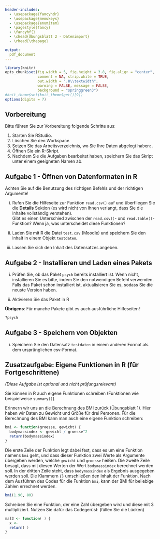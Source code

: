 ```yaml
---
header-includes:
  - \usepackage{fancyhdr}
  - \usepackage{menukeys}
  - \usepackage{enumitem}
  - \pagestyle{fancy}
  - \fancyhf{}
  - \chead{Übungsblatt 2 - Datenimport}
  - \rhead{\thepage}

output:
  pdf_document
---
```


```r
library(knitr)
opts_chunk$set(fig.width = 5, fig.height = 3.8, fig.align = "center", 
               comment = NA, strip.white = TRUE, 
               out.width = ".8\\textwidth",
               warning = FALSE, message = FALSE, 
               background = "springgreen3")
#knit_theme$set(knit_theme$get()[9])
options(digits = 7)
```

## Vorbereitung

Bitte führen Sie zur Vorbereitung folgende Schritte aus:

1.  Starten Sie RStudio.
2.  Löschen Sie den Workspace. 
3.  Setzen Sie das Arbeitsverzeichnis, wo Sie Ihre Daten abgelegt haben: \menu{Session > Set Working Directory > Choose Directory}.
3.  Öffnen Sie ein R-Skript.
4.  Nachdem Sie die Aufgaben bearbeitet haben, speichern Sie das Skript unter einem geeigneten Namen ab.

## Aufgabe 1 - Öffnen von Datenformaten in R

Achten Sie auf die Benutzung des richtigen Befehls und der richtigen Argumente!

(i) Rufen Sie die Hilfeseite zur Funktion `read.csv()` auf und überfliegen Sie die **Details** Sektion (es wird nicht von Ihnen verlangt, dass Sie die Inhalte vollständig verstehen).   
Gibt es einen Unterschied zwischen der `read.csv()`- und `read.table()`-Funktion? Wenn ja, was unterscheidet diese Funktionen?

(ii) Laden Sie mit R die Datei `test.csv` (Moodle) und speichern Sie den Inhalt in einem Objekt `testdaten`.

(iii) Lassen Sie sich den Inhalt des Datensatzes angeben. 

## Aufgabe 2 - Installieren und Laden eines Pakets

(i) Prüfen Sie, ob das Paket `psych` bereits installiert ist. Wenn nicht, installieren Sie es bitte, indem Sie den notwendigen Befehl verwenden. Falls das Paket schon installiert ist,
aktualisieren Sie es, sodass Sie die neuste Version haben.

(ii) Aktivieren Sie das Paket in R

**Übrigens**: Für manche Pakete gibt es auch ausführliche Hilfeseiten!
```r
?psych
```

## Aufgabe 3 - Speichern von Objekten

(i) Speichern Sie den Datensatz `testdaten` in einem anderen Format als dem ursprünglichen csv-Format.

## Zusatzaufgabe: Eigene Funktionen in R (für Fortgeschrittene)

*(Diese Aufgabe ist optional und nicht prüfungsrelevant)*

Sie können in R auch eigene Funktionen schreiben (Funktionen wie beispielweise `summary()`). 

Erinnern wir uns an die Berechnung des BMI zurück (Übungsblatt 1). Hier haben wir Daten zu Gewicht und Größe für drei Personen. Für die Berechnung des BMI kann man auch eine eigene Funktion schreiben:

```r
bmi <- function(groesse, gewicht) {
  bodymassindex <- gewicht / groesse^2
  return(bodymassindex)
}
```

Die erste Zeile der Funktion legt dabei fest, dass es um eine Funktion namens `bmi` geht, und dass dieser Funktion zwei Werte als Argumente übergeben werden, welche `gewicht` und `groesse` heißen. Die zweite Zeile besagt, dass mit diesen Werten der Wert `bodymassindex` berechnet werden soll. In der dritten Zeile steht, dass `bodymassindex` als Ergebnis ausgegeben werden soll. Die Klammern `{}` umschließen den Inhalt der Funktion. Nach dem Ausführen des Codes für die Funktion `bmi`, kann der BMI für beliebige Zahlen errechnet werden.

```r
bmi(1.90, 80)
```

Schreiben Sie eine Funktion, der eine Zahl übergeben wird und diese mit 3 multipliziert. Nutzen Sie dafür das Codegerüst: (füllen Sie die Lücken)

```r
mal3 <- function( ) {     
  x <- 
  return( )
}
```



